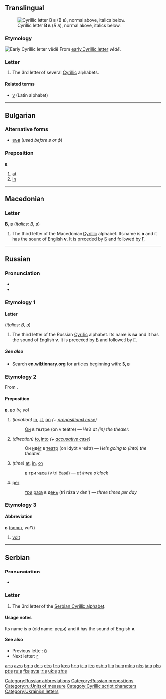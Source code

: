 {{Cyrillic character info|hex=432|name=CYRILLIC SMALL LETTER VE}}
{{also|Appendix:Variations of "b"}}
==Translingual==
[[Image:Cyrillic V.png|thumb|right|Cyrillic letter '''В в''' (''В в''), normal above, italics below.]]

===Etymology===
[[Image:Early Cyrillic letter Viedi.png|Early Cyrillic letter ''vědě'']]
From [[w:Early Cyrillic alphabet|early Cyrillic letter]] ''vědě''.

===Letter===
{{infl|mul|letter|lower case||upper case|В}}

# The 3rd letter of several [[Cyrillic]] alphabets.

====Related terms====
* [[v]] (Latin alphabet)

----

==Bulgarian==

===Alternative forms===
* [[във]] (''used before в or ф'')

===Preposition===
'''в'''

# [[at]]
# [[in]]

----

==Macedonian==

===Letter===
'''В''', '''в''' (''italics: В, в'')

# The third letter of the Macedonian [[Cyrillic]] alphabet. Its name is '''в''' {{IPAchar|(vɛ)}} and it has the sound of English '''v'''. It is preceded by [[б|Б]] and followed by [[г|Г]].

----

==Russian==

===Pronunciation===
* {{IPA|[v]|lang=ru}}
* {{audio|Ru-в.ogg|Audio}}

===Etymology 1===
====Letter====
{{wikipedia|Ve (Cyrillic)}}
{{infl|ru|letter|lower case||upper case|В}} (''italics: В, в'')

# The third letter of the Russian [[Cyrillic]] alphabet. Its name is '''вэ''' {{IPAchar|(vɛ)}} and it has the sound of English '''v'''. It is preceded by [[б|Б]] and followed by [[г|Г]].

=====See also=====
* Search '''en.wiktionary.org''' for articles beginning with: '''[http://en.wiktionary.org/w/index.php?title=Special%3AAllpages&from=%D0%92&namespace=0 В], [http://en.wiktionary.org/w/index.php?title=Special%3AAllpages&from=%D0%B2&namespace=0 в]'''

===Etymology 2===
From {{etyl|cu|ru}} {{term|въ|tr=vŭ|lang=cu}}.

====Preposition====
'''в''', во ''(v, vo)''

# ''(location)'' [[in]], [[at]], [[on]] ''(+ [[prepositional case]])''
#: [[он|Он]] в театре (on v teátre) — ''He’s at (in) the theater.''
# ''(direction)'' [[to]], [[into]] ''(+ [[accusative case]])''
#: Он [[идти|идёт]] в [[театр]] (on idyót v teátr) — ''He’s going to (into) the theater.''
# ''(time)'' [[at]], [[in]], [[on]]
#: в [[три]] [[час|часа]] (v tri časá) — ''at three o’clock''
# [[per]]
#: [[три]] [[раз]]а в [[день]] (tri ráza v den') — ''three times per day''

===Etymology 3===
====Abbreviation====
'''в''' ([[вольт]], ''vol’t'')

# [[volt]]

[[Category:Russian abbreviations]]
[[Category:Russian prepositions]]
[[Category:ru:Units of measure]]

----

==Serbian==

===Pronunciation===
* {{qualifier|phoneme}} {{IPA|/ʋ/|lang=sr}}

===Letter===
{{infl|sr|letter|lower case||upper case|В}}

# The 3rd letter of the [[Serbian Cyrillic alphabet]].

====Usage notes====
Its name is '''в''' {{IPAchar|(vɛ)}} (old name: веди) and it has the sound of English '''v'''.

====See also====
* Previous letter: [[б#Serbian|б]]
* Next letter: [[г#Serbian|г]]

[[Category:Cyrillic script characters]]
[[Category:Ukrainian letters]]

[[ar:в]]
[[az:в]]
[[bg:в]]
[[de:в]]
[[et:в]]
[[fr:в]]
[[ko:в]]
[[hr:в]]
[[io:в]]
[[it:в]]
[[csb:в]]
[[li:в]]
[[hu:в]]
[[mk:в]]
[[nl:в]]
[[ja:в]]
[[pl:в]]
[[pt:в]]
[[ru:в]]
[[fi:в]]
[[sv:в]]
[[tr:в]]
[[uk:в]]
[[zh:в]]